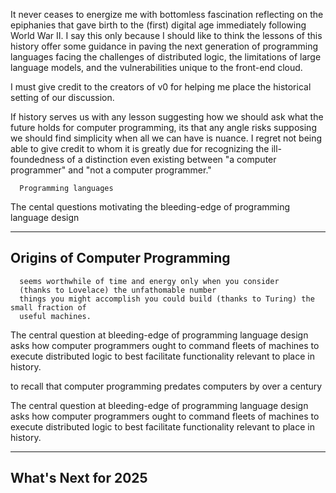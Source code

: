  


It never ceases to energize me with bottomless fascination reflecting on the epiphanies that gave birth to 
the (first) digital age immediately following World War II. I say this only because I should like to think the lessons 
of this history offer some guidance in paving the next generation of programming languages facing the challenges of distributed logic,
the limitations of large language models, and the vulnerabilities unique to the front-end cloud.

I must give credit to the creators of v0 for helping me place the historical setting of our discussion.

If history serves us with any lesson suggesting how we should ask what the future holds for computer 
programming, its that any angle risks supposing we should find simplicity 
when all we can have is nuance. I regret not being able to give credit to whom it is greatly due for recognizing the ill-foundedness of a distinction even existing between
"a computer programmer" and "not a computer programmer." 









      

      Programming languages 










The cental questions motivating the bleeding-edge of 
programming language design

---

## Origins of Computer Programming

 

      seems worthwhile of time and energy only when you consider 
      (thanks to Lovelace) the unfathomable number 
      things you might accomplish you could build (thanks to Turing) the small fraction of
      useful machines. 


The central question at bleeding-edge of programming language design asks how computer 
      programmers ought to command fleets of machines to execute distributed logic to best 
      facilitate functionality relevant to place in history. 


to recall that computer programming predates computers by over a century

The central question at bleeding-edge of programming language design asks how computer 
      programmers ought to command fleets of machines to execute distributed logic to best 
      facilitate functionality relevant to place in history. 


---

## What's Next for 2025

